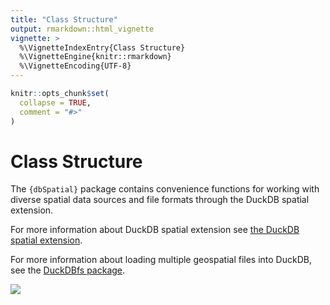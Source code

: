 ```yaml
---
title: "Class Structure"
output: rmarkdown::html_vignette
vignette: >
  %\VignetteIndexEntry{Class Structure}
  %\VignetteEngine{knitr::rmarkdown}
  %\VignetteEncoding{UTF-8}
---
```


```r
knitr::opts_chunk$set(
  collapse = TRUE,
  comment = "#>"
)
```


# Class Structure
The `{dbSpatial}` package contains convenience functions for working with diverse spatial data sources and file formats through the DuckDB spatial extension.

For more information about DuckDB spatial extension see [the DuckDB spatial extension](https://DuckDB.org/docs/extensions/spatial.html).

For more information about loading multiple geospatial files into DuckDB, see the [DuckDBfs package](https://github.com/cboettig/DuckDBfs).

[![](https://mermaid.ink/img/pako:eNp9U-9r2zAQ_VeEPu2Hq0WzYreiDAqFfRqMpmwwDOFsyYlaWQqSPJaZ_O-TnTSN1jb6cr73jnfHu_OAGysk5rjR4P2tgpWDrjKVMdBJv4FGotub-xs0jBiKb6pDkQkK9LJVWvphz4zvIyJ-vUnylbQP3poEI2Sf7lJVtzjI2vpBNiEVDtI54Hzs_COS1r1B3oGP2Sn5VdkQLOerKX63ygR_jtfblTVJhW-jdvvqzMpcdLKzbpsMKyAAad3o4Qs4QK2f4Elsl_ot6icbtKrRcNrsSCXNGmsMR6JvHkW9HJNoj0od_w26l3xa5Sk8NuWRdM0aTiy7QIv75Yd371Hbm0nqedoxHCZObgBdE_LleT6O7iSITz-dCrIy_-_1bPHR0LNVOMOddB0oEW93cqPCYS07WWEeP4VsodehwnHWWAp9sIutaTBvQXuZ4X4TVyEP535EN2B-WRvz4Pp9ivmA_2BO53NCP5c5ZSUr2JzRywxvIzyjJC-KGWOsmFNWFMUuw38nhRkp6RWlRcnKvLzKZ3mGpVDxar8dfrcx7P4BMZQVSg?type=png)](https://mermaid.live/edit#pako:eNp9U-9r2zAQ_VeEPu2Hq0WzYreiDAqFfRqMpmwwDOFsyYlaWQqSPJaZ_O-TnTSN1jb6cr73jnfHu_OAGysk5rjR4P2tgpWDrjKVMdBJv4FGotub-xs0jBiKb6pDkQkK9LJVWvphz4zvIyJ-vUnylbQP3poEI2Sf7lJVtzjI2vpBNiEVDtI54Hzs_COS1r1B3oGP2Sn5VdkQLOerKX63ygR_jtfblTVJhW-jdvvqzMpcdLKzbpsMKyAAad3o4Qs4QK2f4Elsl_ot6icbtKrRcNrsSCXNGmsMR6JvHkW9HJNoj0od_w26l3xa5Sk8NuWRdM0aTiy7QIv75Yd371Hbm0nqedoxHCZObgBdE_LleT6O7iSITz-dCrIy_-_1bPHR0LNVOMOddB0oEW93cqPCYS07WWEeP4VsodehwnHWWAp9sIutaTBvQXuZ4X4TVyEP535EN2B-WRvz4Pp9ivmA_2BO53NCP5c5ZSUr2JzRywxvIzyjJC-KGWOsmFNWFMUuw38nhRkp6RWlRcnKvLzKZ3mGpVDxar8dfrcx7P4BMZQVSg)




